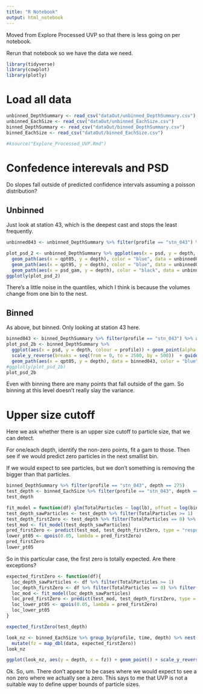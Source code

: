 ```yaml
---
title: "R Notebook"
output: html_notebook
---
```



Moved from Explore Processed UVP so that there is less going on per notebook.

Rerun that notebook so we have the data we need.

```r
library(tidyverse)
library(cowplot)
library(plotly)
```

# Load all data
```r
unbinned_DepthSummary <- read_csv("dataOut/unbinned_DepthSummary.csv")
unbinned_EachSize <- read_csv("dataOut/unbinned_EachSize.csv")
binned_DepthSummary <- read_csv("dataOut/binned_DepthSummary.csv")
binned_EachSize <- read_csv("dataOut/binned_EachSize.csv")
```


```r
#ksource("Explore_Processed_UVP.Rmd")
```


# Confedence interevals and PSD
Do slopes fall outside of predicted confidence intervals assuming a poisson distribution?

## Unbinned

Just look at station 43, which is the deepest cast and stops the least frequently.
```r
unbinned043 <- unbinned_DepthSummary %>% filter(profile == "stn_043") %>% arrange(depth)
```


```r
plot_psd_2 <- unbinned_DepthSummary %>% ggplot(aes(x = psd, y = depth, colour = profile)) + geom_point(alpha = 0.5, size = 2, shape = 21, fill = "gray") + scale_y_reverse()  + guides(colour = FALSE) + labs(x = "Particle Size Distribution Slope", y = "Depth (m)") + theme_cowplot() + 
  geom_path(aes(x = qpt05, y = depth), color = "blue", data = unbinned043) +
  geom_path(aes(x = qpt95, y = depth), color = "blue", data = unbinned043) +
  geom_path(aes(x = psd_gam, y = depth), color = "black", data = unbinned043)
ggplotly(plot_psd_2)
```
There's a little noise in the quantiles, which I think is because the volumes change from one bin to the nest.

## Binned

As above, but binned. Only looking at station 43 here.
```r
binned043 <- binned_DepthSummary %>% filter(profile == "stn_043") %>% arrange(depth)
plot_psd_2b <- binned_DepthSummary %>%
  ggplot(aes(x = psd, y = depth, colour = profile)) + geom_point(alpha = 0.5, size = 2, shape = 21, fill = "black") +
  scale_y_reverse(breaks = seq(from = 0, to = 2500, by = 500))  + guides(colour = FALSE) + labs(x = "Particle Size Distribution Slope", y = "Depth (m)") + theme_cowplot() + 
  geom_path(aes(x = qpt05, y = depth), data = binned043, color = "blue")  + geom_path(aes(x = qpt95, y = depth), data = binned043, color = "blue")
#ggplotly(plot_psd_2b)
plot_psd_2b
```


Even with binning there are many points that fall outside of the gam. So binning at this level doesn't really slay the variance.

# Upper size cutoff

Here we ask whether there is an upper size cutoff to particle size, that we can detect.

For one/each depth, identify the non-zero points, fit a gam to those.
Then see if we would predict zero particles in the next smallist bin.

If we would expect to see particles, but we don't something is removing the bigger than that particles.

```r
binned_DepthSummary %>% filter(profile == "stn_043", depth == 275)
test_depth <- binned_EachSize %>% filter(profile == "stn_043", depth == 275)
test_depth
```


```r
fit_model = function(df) glm(TotalParticles ~ log(lb), offset = log(binsize * vol), data = df, family = "poisson")
test_depth_sawParticles <- test_depth %>% filter(TotalParticles >= 1)
test_depth_firstZero <- test_depth %>% filter(TotalParticles == 0) %>% filter(lb == max(lb))
test_mod <- fit_model(test_depth_sawParticles)
pred_firstZero <- predict(test_mod, test_depth_firstZero, type = "response")
lower_pt05 <- qpois(0.05, lambda = pred_firstZero)
pred_firstZero
lower_pt05
```

So in this particular case, the first zero is totally expected. Are there exceptions?

```r
expected_firstZero <- function(df){
  loc_depth_sawParticles <- df %>% filter(TotalParticles >= 1)
  loc_depth_firstZero <- df %>% filter(TotalParticles == 0) %>% filter(lb == max(lb))
  loc_mod <- fit_model(loc_depth_sawParticles)
  loc_pred_firstZero <- predict(test_mod, test_depth_firstZero, type = "response")
  loc_lower_pt05 <- qpois(0.05, lambda = pred_firstZero)
  loc_lower_pt05
}

expected_firstZero(test_depth)
```


```r
look_nz <- binned_EachSize %>% group_by(profile, time, depth) %>% nest() %>% 
  mutate(fz = map_dbl(data, expected_firstZero))
look_nz
```

```r
ggplot(look_nz, aes(y = depth, x = fz)) + geom_point() + scale_y_reverse()
```

Ok. So, um. There don't appear to be cases where we would expect to see a non zero where we actually see a zero.
This says to me that UVP is not a suitable way to define upper bounds of particle sizes.
